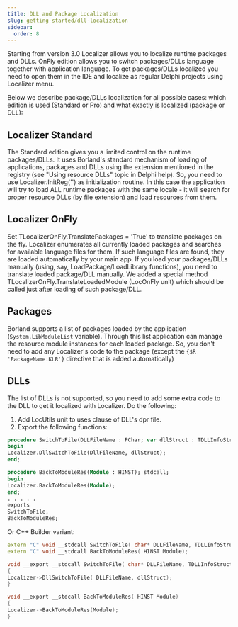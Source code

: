 ```yaml
---
title: DLL and Package Localization
slug: getting-started/dll-localization
sidebar:
  order: 8
---
```


Starting from version 3.0 Localizer allows you to localize runtime packages and DLLs. OnFly edition allows you to switch packages/DLLs language together with application language.
To get packages/DLLs localized you need to open them in the IDE and localize as regular Delphi projects using Localizer menu.

Below we describe package/DLLs localization for all possible cases: which edition is used (Standard or Pro) and what exactly is localized (package or DLL):

## Localizer Standard
The Standard edition gives you a limited control on the runtime packages/DLLs. It uses Borland's standard mechanism of loading of applications, packages and DLLs using the extension mentioned in the registry (see "Using resource DLLs" topic in Delphi help).
So, you need to use Localizer.InitReg('') as initialization routine. In this case the application will try to load ALL runtime packages with the same locale - it will search for proper resource DLLs (by file
extension) and load resources from them.

## Localizer OnFly
Set TLocalizerOnFly.TranslatePackages = 'True' to translate packages on the fly. Localizer enumerates all currently loaded packages and searches for available language files for them. If such language files are found, they are loaded automatically by your main app.
If you load your packages/DLLs manually (using, say, LoadPackage/LoadLibrary functions), you need to translate loaded package/DLL manually. We added a special method TLocalizerOnFly.TranslateLoadedModule (LocOnFly unit) which should be called just after loading of such package/DLL.

## Packages  
Borland supports a list of packages loaded by the application (`System.LibModuleList` variable). 
Through this list application can manage the resource module instances for each loaded package. 
So, you don't need to add any Localizer's code to the package (except the `{$R 'PackageName.KLR'}` directive that is added automatically)

## DLLs  
The list of DLLs is not supported, so you need to add some extra code to the DLL to get it localized with Localizer. Do the following:

1. Add LocUtils unit to uses clause of DLL's dpr file.
2. Export the following functions:

```pascal
procedure SwitchToFile(DLLFileName : PChar; var dllStruct : TDLLInfoStruct); stdcall;  
begin  
Localizer.DllSwitchToFile(DllFileName, dllStruct);  
end;

procedure BackToModuleRes(Module : HINST); stdcall;  
begin  
Localizer.BackToModuleRes(Module);  
end;  
. . . . .
exports
SwitchToFile,
BackToModuleRes;
```

Or C++ Builder variant:

```cpp title=SomeUnit.h
extern "C" void __stdcall SwitchToFile( char* DLLFileName, TDLLInfoStruct & dllStruct );
extern "C" void __stdcall BackToModuleRes( HINST Module);
```

```cpp title=SomeUnit.cpp
void __export __stdcall SwitchToFile( char* DLLFileName, TDLLInfoStruct & dllStruct )
{
Localizer->DllSwitchToFile( DLLFileName, dllStruct);
}

void __export __stdcall BackToModuleRes( HINST Module)
{
Localizer->BackToModuleRes(Module);
} 
```